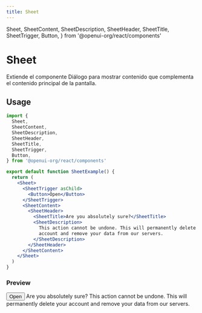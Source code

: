```yaml
---
title: Sheet
---
```


  Sheet,
  SheetContent,
  SheetDescription,
  SheetHeader,
  SheetTitle,
  SheetTrigger,
  Button,
} from '@openui-org/react/components'

# Sheet

Extiende el componente Diálogo para mostrar contenido que complementa el contenido principal de la pantalla.

## Usage

```jsx
import {
  Sheet,
  SheetContent,
  SheetDescription,
  SheetHeader,
  SheetTitle,
  SheetTrigger,
  Button,
} from '@openui-org/react/components'

export default function SheetExample() {
  return (
    <Sheet>
      <SheetTrigger asChild>
        <Button>Open</Button>
      </SheetTrigger>
      <SheetContent>
        <SheetHeader>
          <SheetTitle>Are you absolutely sure?</SheetTitle>
          <SheetDescription>
            This action cannot be undone. This will permanently delete your
            account and remove your data from our servers.
          </SheetDescription>
        </SheetHeader>
      </SheetContent>
    </Sheet>
  )
}
```

### Preview

<Preview>
  <Sheet>
    <SheetTrigger asChild>
      <Button>Open</Button>
    </SheetTrigger>
    <SheetContent>
      <SheetHeader>
        <SheetTitle>Are you absolutely sure?</SheetTitle>
        <SheetDescription>
          This action cannot be undone. This will permanently delete your
          account and remove your data from our servers.
        </SheetDescription>
      </SheetHeader>
    </SheetContent>
  </Sheet>
</Preview>
